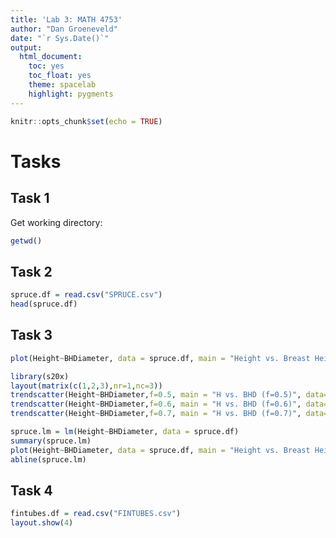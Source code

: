 ```yaml
---
title: 'Lab 3: MATH 4753'
author: "Dan Groeneveld"
date: "`r Sys.Date()`"
output: 
  html_document:
    toc: yes
    toc_float: yes
    theme: spacelab
    highlight: pygments
---
```


```r
knitr::opts_chunk$set(echo = TRUE)
```

# Tasks

## Task 1

Get working directory:

```r
getwd()
```

## Task 2

```r
spruce.df = read.csv("SPRUCE.csv")
head(spruce.df)
```

## Task 3

```r
plot(Height~BHDiameter, data = spruce.df, main = "Height vs. Breast Height Diameter", ylab = "Height", xlab = "Breast Height Diameter", pch = 21, bg = "Blue", cex = 1.2, xlim = c(0, 1.1*max(BHDiameter)), ylim = c(0, 1.1*max(Height)))
```


```r
library(s20x)
layout(matrix(c(1,2,3),nr=1,nc=3))
trendscatter(Height~BHDiameter,f=0.5, main = "H vs. BHD (f=0.5)", data=spruce.df)
trendscatter(Height~BHDiameter,f=0.6, main = "H vs. BHD (f=0.6)", data=spruce.df)
trendscatter(Height~BHDiameter,f=0.7, main = "H vs. BHD (f=0.7)", data=spruce.df)

```


```r
spruce.lm = lm(Height~BHDiameter, data = spruce.df)
summary(spruce.lm)
plot(Height~BHDiameter, data = spruce.df, main = "Height vs. Breast Height Diameter", ylab = "Height", xlab = "Breast Height Diameter", pch = 21, bg = "Blue", cex = 1.2, xlim = c(0, 1.1*max(BHDiameter)), ylim = c(0, 1.1*max(Height)))
abline(spruce.lm)
```

## Task 4

```r
fintubes.df = read.csv("FINTUBES.csv")
layout.show(4)

```


